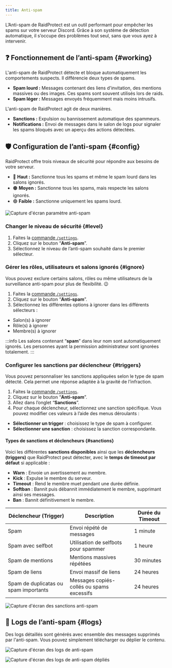 ```yaml
---
title: Anti-spam
---
```



L’Anti-spam de RaidProtect est un outil performant pour empêcher les spams sur votre serveur Discord. Grâce à son système de détection automatique, il s’occupe des problèmes tout seul, sans que vous ayez à intervenir.

## ❓ Fonctionnement de l’anti-spam {#working}

L'anti-spam de RaidProtect détecte et bloque automatiquement les comportements suspects. Il différencie deux types de spams.
- **Spam lourd :** Messages contenant des liens d'invitation, des mentions massives ou des images. Ces spams sont souvent utilisés lors de raids.
- **Spam léger :** Messages envoyés fréquemment mais moins intrusifs.

L'anti-spam de RaidProtect agit de deux manières.
- **Sanctions :** Expulsion ou bannissement automatique des spammeurs.
- **Notifications :** Envoi de messages dans le salon de logs pour signaler les spams bloqués avec un aperçu des actions détectées.

## 🛡️ Configuration de l’anti-spam {#config}

RaidProtect offre trois niveaux de sécurité pour répondre aux besoins de votre serveur.
- 🔴 **Haut :** Sanctionne tous les spams et même le spam lourd dans les salons ignorés.
- 🟠 **Moyen :** Sanctionne tous les spams, mais respecte les salons ignorés.
- 🟢 **Faible :** Sanctionne uniquement les spams lourd.

![Capture d'écran paramètre anti-spam](../assets/rpBeta-settings-anti-spam.webp)

### Changer le niveau de sécurité {#level}

1. Faites la [commande `/settings`](../setup.md#settings).
2. Cliquez sur le bouton “**Anti-spam**”.
3. Sélectionnez le niveau de l’anti-spam souhaité dans le premier sélecteur.

### Gérer les rôles, utilisateurs et salons ignorés {#ignore}

Vous pouvez exclure certains salons, rôles ou même utilisateurs de la surveillance anti-spam pour plus de flexibilité. 😉
1. Faites la [commande `/settings`](../setup.md#settings).
2. Cliquez sur le bouton “**Anti-spam**”.
3. Sélectionnez les différentes options à ignorer dans les différents sélecteurs :
- Salon(s) à ignorer
- Rôle(s) à ignorer
- Membre(s) à ignorer

:::info
Les salons contenant “**spam**” dans leur nom sont automatiquement ignorés. Les personnes ayant la permission administrateur sont ignorées totalement. 
:::

### Configurer les sanctions par déclencheur {#triggers}

Vous pouvez personnaliser les sanctions appliquées selon le type de spam détecté. Cela permet une réponse adaptée à la gravité de l’infraction.

1. Faites la [commande `/settings`](../setup.md#settings).
2. Cliquez sur le bouton “**Anti-spam**”.
3. Allez dans l’onglet “**Sanctions**”.
4. Pour chaque déclencheur, sélectionnez une sanction spécifique. Vous pouvez modifier ces valeurs à l’aide des menus déroulants :
- **Sélectionner un trigger** : choisissez le type de spam à configurer.
- **Sélectionner une sanction** : choisissez la sanction correspondante.

#### Types de sanctions et déclencheurs {#sanctions}

Voici les différentes **sanctions disponibles** ainsi que les **déclencheurs (triggers)** que RaidProtect peut détecter, avec le **temps de timeout par défaut** si applicable :

- **Warn** : Envoie un avertissement au membre.
- **Kick** : Expulse le membre du serveur.
- **Timeout** : Rend le membre muet pendant une durée définie.
- **Softban** : Bannit puis débannit immédiatement le membre, supprimant ainsi ses messages.
- **Ban** : Bannit définitivement le membre.

| Déclencheur (Trigger)                  | Description                                             | Durée du Timeout   |
|----------------------------------------|---------------------------------------------------------|--------------------|
| Spam                                   | Envoi répété de messages                                | 1 minute           |
| Spam avec selfbot                      | Utilisation de selfbots pour spammer                    | 1 heure            |
| Spam de mentions                       | Mentions massives répétées                              | 30 minutes         |
| Spam de liens                          | Envoi massif de liens                                   | 24 heures          |
| Spam de duplicatas ou spam importants  | Messages copiés-collés ou spams excessifs               | 24 heures          |

![Capture d'écran des sanctions anti-spam](../assets/rpBeta-settings-anti-spam-sanctions.webp)

## 📑 Logs de l’anti-spam {#logs}

Des logs détaillés sont générés avec ensemble des messages supprimés par l'anti-spam. Vous pouvez simplement télécharger ou déplier le contenu.

<SeparatedBox>
<Tabs>
  <TabItem value="animator" label="Réduit" default>

![Capture d'écran des logs de anti-spam](../assets/rp-logs-anti-spam.webp)

  </TabItem>
  <TabItem value="moderator" label="Dépliés">

![Capture d'écran des logs de anti-spam dépliés](../assets/rp-logs-anti-spam-expand.webp)

  </TabItem>
</Tabs>
</SeparatedBox>